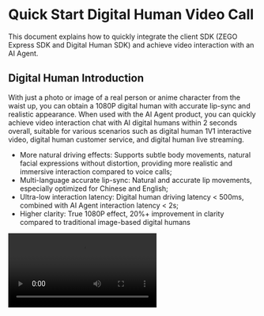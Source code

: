 
# Quick Start Digital Human Video Call

This document explains how to quickly integrate the client SDK (ZEGO Express SDK and Digital Human SDK) and achieve video interaction with an AI Agent.


## Digital Human Introduction

With just a photo or image of a real person or anime character from the waist up, you can obtain a 1080P digital human with accurate lip-sync and realistic appearance. When used with the AI Agent product, you can quickly achieve video interaction chat with AI digital humans within 2 seconds overall, suitable for various scenarios such as digital human 1V1 interactive video, digital human customer service, and digital human live streaming.

- More natural driving effects: Supports subtle body movements, natural facial expressions without distortion, providing more realistic and immersive interaction compared to voice calls;
- Multi-language accurate lip-sync: Natural and accurate lip movements, especially optimized for Chinese and English;
- Ultra-low interaction latency: Digital human driving latency < 500ms, combined with AI Agent interaction latency < 2s;
- Higher clarity: True 1080P effect, 20%+ improvement in clarity compared to traditional image-based digital humans


<Video src="https://media-resource.spreading.io/docuo/workspace564/27e54a759d23575969552654cb45bf89/9f0143abe9.mp4" />

## Prerequisites

- You have create a project in the [ZEGOCLOUD Console](https://console.zegocloud.com/) and obtain a valid AppID and AppSign. For details, see [Console - Project Management](https://www.zegocloud.com/docs/admin-console/view-project-information?platform=all&language=all).
- You have contacted ZEGOCLOUd Technical Support to enable Digital Human PaaS service and related interface permissions.
- You have contacted ZEGOCLOUD Technical Support to create a digital human.
- You have contacted ZEGOCLOUD Technical Support to enable AI Agent related services and obtain LLM and TTS related configuration information.
<Note title="Note">During the test period (within 2 weeks after the AI Agent service is enabled), you can set the LLM and TTS authentication parameters to "zego_test" to use the related services. For details, see [Agent Parameter Description](/aiagent-server/api-reference/common-parameter-description).</Note>

## Example Code
The following is the example code for the business backend that integrates the real-time interactive AI Agent API. You can refer to the example code to implement your own business logic.

<CardGroup cols={2}>
<Card title="Business Backend Example Code"  href="https://github.com/ZEGOCLOUD/ai_agent_quick_start_server" target="_blank">
Includes the basic capabilities of obtaining ZEGOCLOUD Token, registering AI Agent, creating AI Agent instances, and deleting AI Agent instances.
</Card>
</CardGroup>


Below are the client sample codes, you can refer to these sample codes to implement your own business logic.

<CardGroup cols={2}>
<Card title="Android Client Sample Code" href="https://github.com/ZEGOCLOUD/ai_agent_quick_start/tree/master/android" target="_blank">
Android client sample code. It includes basic capabilities such as logging into and out of RTC rooms, and publishing and playing streams.
</Card>
<Card title="iOS Client Sample Code" href="https://github.com/ZEGOCLOUD/ai_agent_quick_start/tree/master/ios" target="_blank">
iOS client sample code. It includes basic capabilities such as logging into and out of RTC rooms, and publishing and playing streams.
</Card>
<Card title="Flutter Client Sample Code" href="https://github.com/ZEGOCLOUD/ai_agent_quick_start/tree/master/flutter" target="_blank">
Flutter client sample code. It includes basic capabilities such as logging into and out of RTC rooms, and publishing and playing streams.
</Card>
<Card title="Web Client Sample Code" href="https://github.com/ZEGOCLOUD/ai_agent_quick_start/tree/master/web" target="_blank">
Web client sample code. It includes basic capabilities such as logging into and out of RTC rooms, and publishing and playing streams.
</Card>
</CardGroup>

The following video demonstrates how to run the service backend and client (Web) example code and interact with the digital human agent.
<Video src="https://media-resource.spreading.io/docuo/workspace564/27e54a759d23575969552654cb45bf89/4b68fbedda.mp4" />



## Overall Business Process

1. Service backend, run the business backend example code, deploy the business backend
    - Integrate the real-time interactive AI Agent API to manage the AI Agent.
2. Client, run the client example code, refer to the [Android Quick Start](/aiagent-android/quick-start-with-digital-human), [iOS Quick Start](/aiagent-ios/quick-start-with-digital-human), or [Web Quick Start](/aiagent-web/quick-start-with-digital-human) documentation to run the client example code
    - Create and manage AI Agent through the business backend.
    - Integrate ZEGO Express SDK to complete real-time communication.
    - Integrate Digital Human SDK to complete digital human rendering.

After completing the above three steps, you can implement the AI Agent joining the room and interacting with the real user in real-time video.

```mermaid
sequenceDiagram
    participant Client
    participant Business Backend
    participant AI Agent Backend
    
    Business Backend->>Business Backend: Register Agent
    Business Backend->>AI Agent Backend: Register Agent
    AI Agent Backend-->>Business Backend: 

    Client->>Business Backend: Notify Business Backend to Start Call
    Business Backend->>AI Agent Backend: Create Digital Human Agent Instance
    AI Agent Backend->>AI Agent Backend: Digital Human Agent Login Room and Push Stream, Pull
    Business Backend-->>Client: Digital Human Configuration

    Client->>Client: Initialize Digital Human SDK and Set Digital Human Configuration

    Client->>Business Backend: Request Token
    Business Backend-->>Client: Token
    
    Client->>Client: Initialize ZEGO Express SDK and Login Room and Push Stream
    
    Client->>Client: User play Agent Stream and Pass Frame Data and SEI Data to Digital Human SDK
    
    Client->>Business Backend: Notify Business Backend to Stop Call
    Business Backend->>AI Agent Backend: Delete Agent Instance
    AI Agent Backend-->>Business Backend: 
    Business Backend-->>Client: 
    
    Client->>Client: User Stop Push Stream and Exit Room
    Client->>Client: User Exit Digital Human SDK
```

## Service Backend Core Capabilities Implementation


<Steps>
<Step title="Register AI Agent">
[Register AI Agent](./api-reference/agent-configuration-management/register-agent.mdx) is used to set the basic configuration of the AI Agent, including the AI Agent name, LLM, TTS, ASR, and other related configurations. After registration, you can create multiple instances with multiple real users as templates.

Usually, the AI Agent is relatively fixed, and once the related parameters (personality) are set, they will not be changed frequently. Therefore, it is recommended to register the AI Agent at the appropriate time according to the business process. The AI Agent registration will not automatically destroy and recycle, and after creating the AI Agent instance, you can interact

<Note title="Note">An AI Agent can only be registered once (the same ID), and if it is registered again, it will return error code 410001008.</Note>

The following is an example of calling the register AI Agent interface:

```javascript Server(NodeJS)
// Please replace the LLM and TTS authentication parameters (ApiKey, appid, token, etc.) in the following example with your actual authentication parameters.
async registerAgent(agentId: string, agentName: string) {
    // Request interface: https://aigc-aiagent-api.zegotech.cn?Action=RegisterAgent
    const action = 'RegisterAgent';
    const body = {
        AgentId: agentId,
        Name: agentName,
        LLM: {
            Url: "https://ark.cn-beijing.volces.com/api/v3/chat/completions",
            ApiKey: "zego_test",
            Model: "doubao-lite-32k-240828",
            SystemPrompt: "You are an AI agent, please answer the user's question."
        },
        TTS: {
            Vendor: "ByteDance",
            Params: {
                "app": {
                    "appid": "zego_test",
                    "token": "zego_test",
                    "cluster": "volcano_tts"
                },
                "audio": {
                    "voice_type": "zh_female_wanwanxiaohe_moon_bigtts"
                }
            }
        }
    };
    // sendRequest method encapsulates the request URL and public parameters. For details, see: https://www.zegocloud.com/docs/aiagent-server/api-reference/accessing-server-apis
    return this.sendRequest<any>(action, body);
}
```

<Warning title="Note">
- Please ensure that all LLM parameters are filled in correctly according to the official documentation of the LLM service provider, otherwise you may not be able to see the text content of the AI agent's answer and cannot hear the AI agent's output voice.
- Please ensure that all TTS parameters are filled in correctly according to the official documentation of the TTS service provider, otherwise you may be able to see the text content of the AI agent's answer but cannot hear the AI agent's output voice.
- If the AI agent cannot output text content or voice, please first check if the LLM and TTS parameter configuration is completely correct, or refer to [Get AI Agent Status - Listen for Service-Side Exception Events](./guides/get-ai-agent-status.mdx#listen-for-server-exception-events) to determine the specific problem.  
</Warning>

</Step>
<Step title="Create Digital Human Agent Instance">
You can create multiple digital human agent instances [Create Digital Human Agent Instance](./api-reference/agent-instance-management/create-digital-human-agent-instance.mdx) with the registered AI Agent as a template to join different rooms and interact with different users in real time. After creating the digital human agent instance, the digital human agent instance will automatically login the room and push the stream, and will also pull the real user's stream.

After creating the digital human agent instance successfully, you need to return the digital human configuration to the client, and the client initializes the digital human SDK according to the digital human configuration, and then you can interact with the digital human in real time.

The following is an example of calling the create digital human agent instance interface:

```javascript  Server(NodeJS)
async createDigitalHumanAgentInstance(agentId: string, userId: string, rtcInfo: RtcInfo, digitalHuman: DigitalHumanInfo, messages?: any[]) {
    // Request interface: https://aigc-aiagent-api.zegotech.cn?Action=CreateDigitalHumanAgentInstance
    const action = 'CreateDigitalHumanAgentInstance';
    const body = {
        AgentId: agentId,
        UserId: userId,
        RTC: rtcInfo,
        DigitalHuman: digitalHuman, // You can use the public ID: c4b56d5c-db98-4d91-86d4-5a97b507da97 for testing.
        MessageHistory: {
            SyncMode: 1, // Change to 0 to use history messages from ZIM
            Messages: messages && messages.length > 0 ? messages : [],
            WindowSize: 10
        }
    };
    // sendRequest method encapsulates the request URL and public parameters. For details, see: https://www.zegocloud.com/docs/aiagent-server/api-reference/accessing-server-apis
    const result = await this.sendRequest<any>(action, body);
    console.log("create agent instance result", result);
    // The returned DigitalHumanConfig is the digital human configuration, and the client initializes the digital human SDK according to the digital human configuration, and then you can interact with the digital human in real time.
    return result.AgentInstanceId, result.DigitalHumanConfig;
}
```

After completing this step, you have successfully created a digital human agent instance.
</Step>
<Step title="Integrate Client SDK">

Please refer to the following documents to complete the client integration development:

<CardGroup cols={3}>
<Card title="Android" href="/aiagent-android/quick-start-with-digital-human" target="_blank">
Quick Start
</Card>
<Card title="iOS"  href="/aiagent-ios/quick-start-with-digital-human" target="_blank">
Quick Start
</Card>
<Card title="Web"  href="/aiagent-web/quick-start-with-digital-human" target="_blank">
Quick Start
</Card>
</CardGroup>

Congratulations🎉! After completing this step, you have successfully integrated the client SDK and can interact with the digital human in real-time video. You can ask the digital human any question, and the digital human will answer your question!
</Step>
<Step title="Delete AI Agent Instance">
After [Delete AI Agent Instance](./api-reference/agent-instance-management/delete-agent-instance.mdx), the AI agent instance will automatically exit the room and stop the push stream. The real user will stop the push stream and exit the room after the client, and a complete interactive session will end.

The following is an example of calling the delete AI agent instance interface:

```javascript Server(NodeJS)
async deleteAgentInstance(agentInstanceId: string) {
    // Request interface: https://aigc-aiagent-api.zegotech.cn?Action=DeleteAgentInstance
    const action = 'DeleteAgentInstance';
    const body = {
        AgentInstanceId: agentInstanceId
    };
    // sendRequest method encapsulates the request URL and public parameters. For details, see: https://www.zegocloud.com/docs/aiagent-server/api-reference/accessing-server-apis
    return this.sendRequest(action, body);
}
```
</Step>
</Steps>

This is the complete core process for you to implement real-time interaction with the digital human agent.

## Client Quick Start Reference

<Button primary-color="DarkGray" target="_blank" href="/aiagent-android/quick-start-with-digital-human">Android Quick Start</Button>
<Button primary-color="DarkGray" target="_blank" href="/aiagent-ios/quick-start-with-digital-human">iOS Quick Start</Button>
<Button primary-color="DarkGray" target="_blank" href="/aiagent-web/quick-start-with-digital-human">Web Quick Start</Button>

## Listen for Exception Callback

<Warning title="Note">Due to the large number of parameters for LLM and TTS, it is easy to cause various abnormal problems such as the AI agent not answering or not speaking during the test process due to parameter configuration errors. We strongly recommend that you listen for exception callbacks during the test process and quickly troubleshoot problems based on the callback information.</Warning>

<Card title="Receive Callback" href="/aiagent-server/callbacks/receiving-callback" target="_blank">
Click to view the guide for listening to exception callbacks. The event with Event as Exception can be quickly located through Data.Code and Data.Message.
</Card>